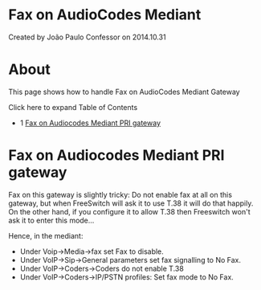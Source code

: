 
# Fax on AudioCodes Mediant 

 Created by  João Paulo Confessor on 2014.10.31

# About

This page shows how to handle Fax on AudioCodes Mediant Gateway

Click here to expand Table of Contents

* 1 [Fax on Audiocodes Mediant PRI gateway](#fax-on-audiocodes-mediant-pri-gateway)

# Fax on Audiocodes Mediant PRI gateway

Fax on this gateway is slightly tricky: Do not enable fax at all on this gateway, but when FreeSwitch will ask it to use T.38 it will do that happily. On the other hand, if you configure it to allow T.38 then Freeswitch won't ask it to enter this mode...

Hence, in the mediant:

* Under Voip->Media->fax set Fax to disable.
* Under VoIP->Sip->General parameters set fax signalling to No Fax.
* Under VoIP->Coders->Coders do not enable T.38
* Under VoIP->Coders->IP/PSTN profiles: Set fax mode to No Fax.


